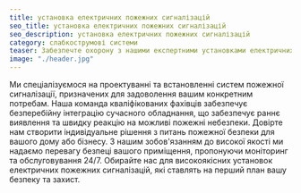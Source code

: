 ```yaml
---
title: установка електричних пожежних сигналізацій
seo_title: установка електричних пожежних сигналізацій
seo_description: установка електричних пожежних сигналізацій
category: слабкострумові системи
teaser: Забезпечте охорону з нашими експертними установками електричних пожежних сигналізацій. Наша компанія присвячена захисту вашого майна за допомогою передової технології та надійних рішень. 
image: "./header.jpg"
---
```

<p>
Ми спеціалізуємося на проектуванні та встановленні систем пожежної сигналізації, призначених для задоволення вашим конкретним потребам. Наша команда кваліфікованих фахівців забезпечує безперебійну інтеграцію сучасного обладнання, що забезпечує раннє виявлення та швидку реакцію на можливі пожежні небезпеки. Довірте нам створити індивідуальне рішення з питань пожежної безпеки для вашого дому або бізнесу. З нашим зобов'язанням до високої якості ми надаємо перевагу безпеці вашого приміщення, пропонуючи моніторинг та обслуговування 24/7. Обирайте нас для високоякісних установок електричних пожежних сигналізацій, які ставлять на перший план вашу безпеку та захист.
</p>